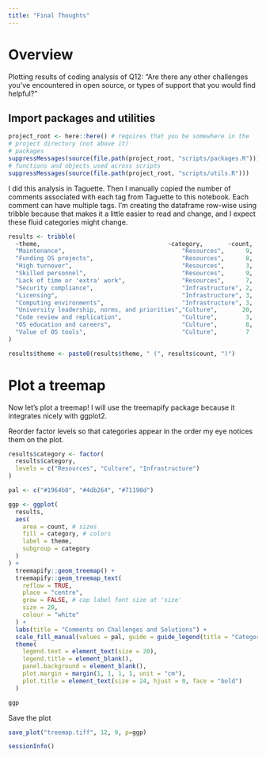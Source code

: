 ```yaml
---
title: "Final Thoughts"
---
```


# Overview

Plotting results of coding analysis of Q12: "Are there any other challenges you’ve encountered in open source, or types of support that you would find helpful?"

## Import packages and utilities

```r
project_root <- here::here() # requires that you be somewhere in the
# project directory (not above it)
# packages
suppressMessages(source(file.path(project_root, "scripts/packages.R")))
# functions and objects used across scripts
suppressMessages(source(file.path(project_root, "scripts/utils.R")))
```

I did this analysis in Taguette. Then I manually copied the number of comments associated with each tag from Taguette to this notebook. Each comment can have multiple tags. I'm creating the dataframe row-wise using tribble because that makes it a little easier to read and change, and I expect these fluid categories might change.
```r
results <- tribble(
  ~theme,                                    ~category,       ~count,
  "Maintenance",                                 "Resources",      9,
  "Funding OS projects",                         "Resources",      8,
  "High turnover",                               "Resources",      3,
  "Skilled personnel",                           "Resources",      9,
  "Lack of time or 'extra' work",                "Resources",      7,
  "Security compliance",                         "Infrastructure", 2,
  "Licensing",                                   "Infrastructure", 3,
  "Computing environments",                      "Infrastructure", 3,
  "University leadership, norms, and priorities","Culture",       20,
  "Code review and replication",                 "Culture",        3,
  "OS education and careers",                    "Culture",        8,
  "Value of OS tools",                           "Culture",        7
)

results$theme <- paste0(results$theme, " (", results$count, ")")
```

# Plot a treemap

Now let's plot a treemap! I will use the treemapify package because it integrates nicely with ggplot2.

Reorder factor levels so that categories appear in the order my eye notices them on the plot.

```r
results$category <- factor(
  results$category,
  levels = c("Resources", "Culture", "Infrastructure")
)
```

```r
pal <- c("#1964b0", "#4db264", "#71190d")

ggp <- ggplot(
  results,
  aes(
    area = count, # sizes
    fill = category, # colors
    label = theme,
    subgroup = category
  )
) +
  treemapify::geom_treemap() +
  treemapify::geom_treemap_text(
    reflow = TRUE,
    place = "centre",
    grow = FALSE, # cap label font size at 'size'
    size = 20,
    colour = "white"
  ) +
  labs(title = "Comments on Challenges and Solutions") +
  scale_fill_manual(values = pal, guide = guide_legend(title = "Category")) +
  theme(
    legend.text = element_text(size = 20),
    legend.title = element_blank(),
    panel.background = element_blank(),
    plot.margin = margin(1, 1, 1, 1, unit = "cm"),
    plot.title = element_text(size = 24, hjust = 0, face = "bold")
  )

ggp
```

Save the plot
```r
save_plot("treemap.tiff", 12, 9, p=ggp)
```


```r
sessionInfo()
```
